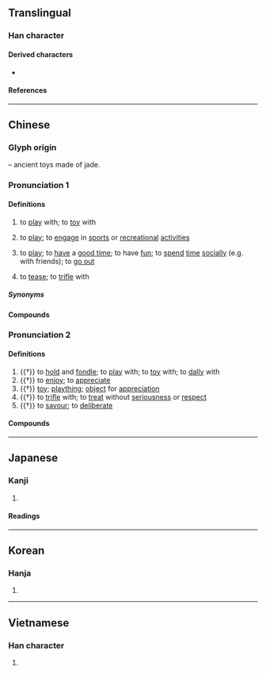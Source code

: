 {{character info/new}}
==Translingual==
{{stroke order|strokes=8}}

===Han character===
{{Han char|rn=96|rad=玉|as=04|sn=8|four=11111|canj=MGMMU|ids=⿰⺩元}}

====Derived characters====
* {{l|mul|[[𠶃]], [[𬕎]]}}

====References====
{{Han ref|kx=0728.150|dkj=20872|dj=1140.140|hdz=21103.040|uh=73A9}}

----

==Chinese==
{{zh-forms|alt=貦-archaic,翫-archaic,反-Cantonese:faan2,𠆩-Cantonese:faan2}}

===Glyph origin===
{{Han etym}}
{{Han compound|玉|元|c1=s|c2=p|ls=psc|t1=jade}} – ancient toys made of jade.

===Pronunciation 1===
{{zh-pron
|m=wán,er=y
|c=waan4-2,waan4,faan2
|c_note=waan4-2 - common; waan4 - rare; faan2 - variant, perhaps dialectal influence
|h=pfs=ngòan
|h_note=ngòan - literary (“to play”)
|md=nguàng
|md_note=nguàng - literary (“to play”) (colloquial equivalent is {{zh-l|*客佻}})
|mn=oán/ml:goân/tw:goán
|mn_note=oán - vernacular (俗); goân/goán - literary
|mn-t=nguêng2/nguang2
|mn-t_note=nguêng2 - Chaozhou; nguang2 - Shantou
|w=3hhoe
|ma=y
|cat=v
}}

====Definitions====
{{zh-hanzi}}

# to [[play]] with; to [[toy]] with
#: {{zh-x|玩 積木|to '''play''' with building blocks}}
# to [[play]]; to [[engage]] in [[sports]] or [[recreational]] [[activities]]
#: {{zh-x|玩 遊戲|to '''play''' games|C}}
#: {{zh-x|玩 音樂|to '''play''' music; to '''perform''' music|C}}
#: {{zh-x|大家 都 已經 玩 到 唔 玩|everyone's already played it so much that they don't even want to anymore|C}}
# to [[play]]; to [[have]] a [[good time]]; to have [[fun]]; to [[spend]] [[time]] [[socially]] (e.g. with friends); to [[go out]]
#: {{zh-x|同 朋友 玩|to '''play''' with friends|C}}
#: {{zh-x|去 北京 玩|to travel to Beijing (for a visit)|C}}
# to [[tease]]; to [[trifle]] with
#: {{zh-x|佢 玩 緊 你 咋 嘛，唔好 理 佢 啦。|He's just '''teas'''ing you; ignore him.|C}}

=====Synonyms=====
{{zh-dial|玩}}

====Compounds====
{{zh-der|fold=1|不是玩兒的|不是玩的|吃喝玩樂|填充玩具|大玩偶|好玩|家用電玩|小玩藝兒|愛玩|打電玩|撫玩|擁兵玩寇|模型玩具|混吃混玩|游山玩水|玩不得的|玩不轉|玩伴|玩偶|玩兒命|玩兒完|玩具|玩命|玩家|玩帥|玩弄|玩得轉|玩意兒|玩把戲|玩樂|玩火|玩火自焚|玩物|玩票|玩笑|玩笑旦|玩耍|玩花招|玩花頭|玩藝兒|玩陰的|白玩兒|童玩|聲控玩具|說著玩兒|貪玩|遊山玩水|遊玩|開玩笑|電動玩具|電玩|電玩軟體|鬧著玩兒/闹着玩儿}}

===Pronunciation 2===
{{zh-pron
|m=玩
|c=wun6
|h=pfs=ngóan
|h_note=ngóan - literary (“to tease; toy”)
|md=nguâng
|md_note=nguâng - literary (“to tease; to enjoy; toy”)
|mn=goán
|w=3hhoe
|ma=y
|mc=y
|oc=y
|cat=v,n
}}

====Definitions====
{{zh-hanzi}}

# {{†}} to [[hold]] and [[fondle]]; to [[play]] with; to [[toy]] with; to [[dally]] with
# {{†}} to [[enjoy]]; to [[appreciate]]
# {{†}} [[toy]]; [[plaything]]; [[object]] for [[appreciation]]
# {{†}} to [[trifle]] with; to [[treat]] without [[seriousness]] or [[respect]]
# {{†}} to [[savour]]; to [[deliberate]]

====Compounds====
{{zh-der|fold=1|古玩|好玩:hàowán, hàowàn|寶玩|怠玩|把玩|披玩|探異玩奇|日久玩生|清玩|熟讀玩味|狎玩|玩世|玩世不恭|玩世不羈|玩人喪德|玩其磧礫，不窺玉淵|玩味|玩好|玩弄|玩忽|玩愒|玩日愒歲|玩歲愒日|玩法|玩物|玩物喪志|玩習|玩賞|珍玩|細玩|耽玩|褻玩|賞玩|雅玩}}

{{zh-cat|Beginning}}

----

==Japanese==

===Kanji===
{{ja-kanji|grade=c|rs=玉04}}

# {{defn|lang=ja|sort=玉04}}

====Readings====
{{ja-readings
|on=がん
|kun=もてあそ-ぶ
}}

----

==Korean==

===Hanja===
{{ko-hanja|hangeul=완|eumhun=|rv=wan|mr=wan|y=wan}}

# {{defn|lang=ko|sort=玉04}}

----

==Vietnamese==

===Han character===
{{vi-hantu|[[ngoạn]]|rs=玉04}}

# {{defn|lang=vi|sort=玉04}}